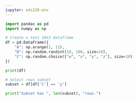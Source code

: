 ```yaml
---
jupyter: eds220-env
---
```


```python
import pandas as pd
import numpy as np

# Create a test 10x3 dataframe
df = pd.DataFrame({
    "A": np.arange(1, 11),
    "B": np.random.randint(10, 100, size=10),
    "C": np.random.choice(["w", "x", "y", "z"], size=10)
})

print(df)

# Select rows subset
subset = df[df['C'] == 'y']

print("Subset has ", len(subset), "rows.")

```